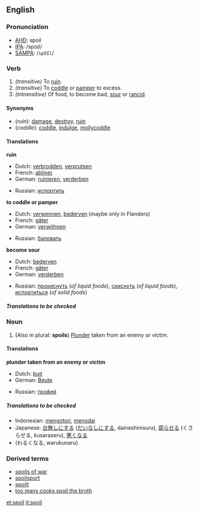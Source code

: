 ==English==
===Pronunciation===
*[[AHD]]: spoil
*[[IPA]]: /spɔɪl/
*[[SAMPA]]: /<tt>spOIl</tt>/

===Verb===
{{irregverb|'''to spoil'''|'''[[spoils]]'''|'''[[spoiled]] '''or''' [[spoilt]]'''|'''[[spoiled]] '''or''' [[spoilt]]'''|'''[[spoiling]]'''}}

#''(transitive)'' To [[ruin]].
#''(transitive)'' To [[coddle]] or [[pamper]] to excess.
#''(intransitive)'' Of food, to become bad, [[sour]] or [[rancid]].

====Synonyms====
*(''ruin''): [[damage]], [[destroy]], [[ruin]]
*(''coddle''): [[coddle]], [[indulge]], [[mollycoddle]]

====Translations====

'''ruin'''
{{top}}
*Dutch: [[verbrodden]], [[verprutsen]]
*French: [[abîmer]]
*German: [[ruinieren]], [[verderben]]
{{mid}}
*Russian: [[испортить]]
{{bottom}}

'''to coddle or pamper'''
{{top}}
*Dutch: [[verwennen]], [[bederven]] (maybe only in Flanders)
*French: [[gâter]]
*German: [[verwöhnen]]
{{mid}}
*Russian: [[баловать]]
{{bottom}}

'''become sour'''
{{top}}
*Dutch: [[bederven]]
*French: [[gâter]]
*German: [[verderben]]
{{mid}}
*Russian: [[прокиснуть]] (''of liquid foods''), [[скиснуть]] (''of liquid foods''), [[испортиться]] (''of solid foods'')
{{bottom}}

=====Translations to be checked=====
<!--Remove this section once all of the translations below have been moved into the tables above.-->
{{checktrans}}

===Noun===
{{en-noun|spoil|spoils}}

#(Also in plural: '''spoils''') [[plunder|Plunder]] taken from an enemy or victim.

====Translations====
'''plunder taken from an enemy or victim'''
{{top}}
*Dutch: [[buit]] {{f}}
*German: [[Beute]] {{f}}
{{mid}}
*Russian: [[трофей]] {{m}}
{{bottom}}

=====Translations to be checked=====
<!--Remove this section once all of the translations below have been moved into the tables above.-->
{{checktrans}}

*Indonesian: [[kotor|mengotori]], [[noda|menodai]]
*Japanese: [[台無しにする]] ([[だいなしにする]], dainashinisuru), [[腐らせる]] (くさらせる, kusaraseru), [[悪くなる]] 
*(わるくなる, warukunaru)

===Derived terms===
*[[spoils of war]]
*[[spoilsport]]
*[[spoilt]]<!--adjective, referring to people, ballot papers, etc-->
*[[too many cooks spoil the broth]]

[[et:spoil]]
[[it:spoil]]